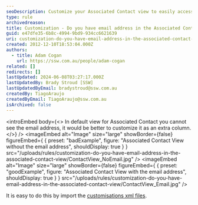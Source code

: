 ```yaml
---
seoDescription: Customize your Associated Contact view to easily access email addresses and enhance your CRM experience.
type: rule
archivedreason:
title: Customization - Do you have email address in the Associated Contact View?
guid: e47dfe35-6b8c-4994-9bd9-934cc6621639
uri: customization-do-you-have-email-address-in-the-associated-contact-view
created: 2012-12-10T18:53:04.000Z
authors:
  - title: Adam Cogan
    url: https://ssw.com.au/people/adam-cogan
related: []
redirects: []
lastUpdated: 2024-06-08T03:27:17.000Z
lastUpdatedBy: Brady Stroud [SSW]
lastUpdatedByEmail: bradystroud@ssw.com.au
createdBy: TiagoAraujo
createdByEmail: TiagoAraujo@ssw.com.au
isArchived: false
---
```


<introEmbed
  body={<>
In default view for Associated Contact you cannot see the email address, it would be better to customize it as an extra column.
  </>}
/>
<imageEmbed
  alt="Image"
  size="large"
  showBorder={false}
  figureEmbed={ {
    preset: "badExample",
    figure: "Associated Contact View without the email address",
    shouldDisplay: true
  } }
  src="/uploads/rules/customization-do-you-have-email-address-in-the-associated-contact-view/ContactView_NoEmail.jpg"
/>
<imageEmbed
  alt="Image"
  size="large"
  showBorder={false}
  figureEmbed={ {
    preset: "goodExample",
    figure: "Associated Contact View with the email address",
    shouldDisplay: true
  } }
  src="/uploads/rules/customization-do-you-have-email-address-in-the-associated-contact-view/ContactView_Email.jpg"
/>

It is easy to do this by import the [customisations xml files](http://www.ssw.com.au/ssw/Standards/BetterSoftwareSuggestions/CRM.aspx#Customizations).
